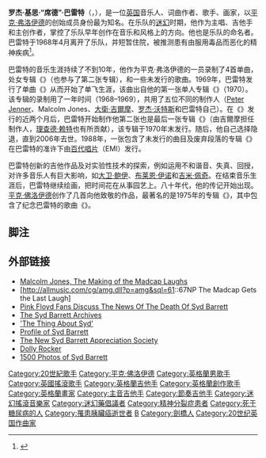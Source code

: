 {{Request translation|time=2017-5-30}}
{{Infobox musical artist
| name            = 席德·巴雷特
| image           = Syd barrett.jpg
| caption         = Syd Barrett的绘画
| background      = solo_singer
| birth_name      = Roger Keith Barrett
| alias           = Roger Keith "Syd" Barrett
| birth_date      = {{Birth date|df=yes|1946|1|6}}
| birth_place     = {{ENG}}[[剑桥|剑桥]]
| death_date      =  {{death date and age|df=yes|2006|7|7|1946|1|6}}
| death_place     = {{ENG}}[[剑桥|剑桥]]
| genre           = [[迷幻摇滚|迷幻摇滚]]、[[太空摇滚|太空摇滚]]、[[迷幻民谣|迷幻民谣]]、[[布鲁斯摇滚|布鲁斯摇滚]]、[[实验摇滚|实验摇滚]]、[[先锋派音乐|先锋派音乐]]、[[迷幻流行|迷幻流行]]<ref>{{cite web| last=Unterberger| first=Richie| year=2006| authorlink=Richie Unterberger| title=Review of Syd Barrett| work=[[Allmusic|Allmusic]]| url=http://www.allmusic.com/artist/syd-barrett-p3631| accessdate=4 October 2013| archive-date=2011-10-29| archive-url=https://web.archive.org/web/20111029134955/http://www.allmusic.com/artist/syd-barrett-p3631| dead-url=no}}</ref>
| instrument      = 人声、吉他、曼陀林、班卓琴、尤克里里、贝斯、管风琴、打击乐器
| occupation      = 音乐人、创作歌手、艺人
| years_active    = 1964年–1974年（音乐生涯）
| label           = [[Harvest_Records|Harvest]]
| associated_acts = [[平克·佛洛依德|平克·佛洛依德]]、[[Stars_(British_band)|Stars]]
| website         = {{Official website|http://www.sydbarrett.com}}
| notable_instruments = [[Danelectro|Danelectro]] DC-59<br>[[Fender_Esquire|Fender Esquire]]<br>[[Fender_Telecaster|Fender Telecaster]]
}}
'''罗杰·基思·“席德”·巴雷特'''（'''{{lang-en|Roger Keith "Syd" Barrett}}'''，{{bd|1946年|1月6日|2006年|7月7日}}），是一位[[英国|英国]]音乐人、词曲作者、歌手、画家，以[[平克·弗洛伊德|平克·弗洛伊德]]的创始成员身份最为知名。在乐队的[[迷幻搖滾|迷幻]]时期，他作为主唱、吉他手和主创作者，掌控了乐队早年创作在音乐和风格上的方向。他也是乐队的命名者。巴雷特于1968年4月离开了乐队，并短暂住院，被推测患有由服用毒品而恶化的精神疾病<ref>{{cite book|last=Patterson|first=R. Gary|title=Take a Walk on the Dark Side: Rock and Roll Myths, Legends, and Curses|url=https://archive.org/details/takewalkondarksi00rgar|date=6 July 2004|publisher=Touchstone|isbn=978-0-7432-4423-7|page=[https://archive.org/details/takewalkondarksi00rgar/page/180 180]}}</ref>。

巴雷特的音乐生涯持续了不到10年，他作为平克·弗洛伊德的一员录制了4首单曲，处女专辑《{{lang|en|[[The_Piper_at_the_Gates_of_Dawn|The Piper at the Gates of Dawn]]}}》（也参与了第二张专辑），和一些未发行的歌曲。1969年，巴雷特发行了单曲《{{lang|en|[[Octopus_(song)|Octopus]]}}》从而开始了单飞生涯，该曲出自他的第一张单人专辑《{{lang|en|[[The_Madcap_Laughs|The Madcap Laughs]]}}》（1970）。该专辑的录制用了一年时间（1968–1969），共用了五位不同的制作人（[[Peter_Jenner|Peter Jenner]]、Malcolm Jones、[[大衛·吉爾摩|大衛·吉爾摩]]、[[罗杰·沃特斯|罗杰·沃特斯]]和巴雷特自己）。在《{{lang|en|The Madcap Laughs}}》发行的近两个月后，巴雷特开始制作他第二张也是最后一张专辑《{{lang|en|[[Barrett_(album)|Barrett]]}}》（由吉爾摩担任制作人，[[理查德·赖特_(音乐家)|理查德·赖特]]也有所贡献），该专辑于1970年末发行。随后，他自己选择隐退，直到2006年去世。1988年，一张包含了未发行的曲目及废弃段落的专辑《{{lang|en|[[Opel_(album)|Opel]]}}》在巴雷特的准许下由[[百代唱片|百代唱片]]（EMI）发行。

巴雷特创新的吉他作品及对实验性技术的探索，例如运用不和谐音、失真、回授，对许多音乐人有巨大影响，如[[大卫·鲍伊|大卫·鲍伊]]、[[布莱恩·伊诺|布莱恩·伊诺]]和[[吉米·佩奇|吉米·佩奇]]。在结束音乐生涯后，巴雷特继续绘画，把时间花在从事园艺上。八十年代，他的传记开始出现。[[平克·佛洛伊德|平克·佛洛伊德]]创作了几首向他致敬的作品，最著名的是1975年的专辑《{{lang|en|[[Wish_You_Were_Here|Wish You Were Here]]}}》，其中包含了纪念巴雷特的歌曲《{{lang|en|[[Shine_On_You_Crazy_Diamond|Shine On You Crazy Diamond]]}}》。

== 脚注 ==
{{Reflist}}

== 外部链接 ==
* [http://www.pink-floyd.org/artint/64.htm Malcolm Jones, The Making of the Madcap Laughs] {{Wayback|url=http://www.pink-floyd.org/artint/64.htm |date=20201125111356 }}
* [http://allmusic.com/cg/amg.dll?p=amg&sql=61::67NP The Madcap Gets the Last Laugh]{{Wayback|url=http://allmusic.com/cg/amg.dll?p=amg&sql=61::67NP |date=20200725020918 }}
* [http://www.cbs4denver.com/video/?id=19073@kcnc.dayport.com Pink Floyd Fans Discuss The News Of The Death Of Syd Barrett] {{Wayback|url=http://www.cbs4denver.com/video/?id=19073@kcnc.dayport.com |date=20090827081743 }}
* [https://web.archive.org/web/20080704105838/http://www.sydbarrett.net/welcome.htm The Syd Barrett Archives]
* [http://www.bbc.co.uk/radio/aod/mainframe.shtml?http://www.bbc.co.uk/radio/aod/radio2_aod.shtml?radio2/r2_sydbarrett 'The Thing About Syd'] {{Wayback|url=http://www.bbc.co.uk/radio/aod/mainframe.shtml?http%3A%2F%2Fwww.bbc.co.uk%2Fradio%2Faod%2Fradio2_aod.shtml%3Fradio2%2Fr2_sydbarrett |date=20070817172354 }}
* [http://www.findagrave.com/cgi-bin/fg.cgi?page=gr&GRid=14893566 Profile of Syd Barrett] {{Wayback|url=http://www.findagrave.com/cgi-bin/fg.cgi?page=gr&GRid=14893566 |date=20171023073910 }}
* [http://www.sydbarrett.org/ The New Syd Barrett Appreciation Society] {{Wayback|url=http://www.sydbarrett.org/ |date=20210213214925 }}
* [http://www.pink-floyd.org/barrett/ Dolly Rocker] {{Wayback|url=http://www.pink-floyd.org/barrett/ |date=20210218053059 }}
* [http://www.neptunepinkfloyd.co.uk/gallery/v/SydBarrettPhotos/ 1500 Photos of Syd Barrett]{{Wayback|url=http://www.neptunepinkfloyd.co.uk/gallery/v/SydBarrettPhotos/ |date=20080405212911 }}
{{西德·巴雷特}}
{{Pink Floyd}}
{{摇滚名人堂1996届入选者}}
{{Authority control}}
{{DEFAULTSORT:Barrett, Syd}}
[[Category:20世紀歌手|Category:20世紀歌手]]
[[Category:平克·佛洛伊德|Category:平克·佛洛伊德]]
[[Category:英格蘭男歌手|Category:英格蘭男歌手]]
[[Category:英國搖滾歌手|Category:英國搖滾歌手]]
[[Category:英格蘭吉他手|Category:英格蘭吉他手]]
[[Category:英格蘭創作歌手|Category:英格蘭創作歌手]]
[[Category:英格蘭畫家|Category:英格蘭畫家]]
[[Category:主音吉他手|Category:主音吉他手]]
[[Category:節奏吉他手|Category:節奏吉他手]]
[[Category:迷幻搖滾音樂家|Category:迷幻搖滾音樂家]]
[[Category:迷幻藥倡議者|Category:迷幻藥倡議者]]
[[Category:精神分裂症患者|Category:精神分裂症患者]]
[[Category:死于糖尿病的人|Category:死于糖尿病的人]]
[[Category:罹患胰臟癌逝世者|Category:罹患胰臟癌逝世者]]
[[Category:摇滚名人堂入选者|B]]
[[Category:劍橋人|Category:劍橋人]]
[[Category:20世纪英国作曲家|Category:20世纪英国作曲家]]